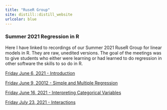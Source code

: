 ```yaml
---
title: "RuseR Group"
site: distill::distill_website
urlcolor: blue
---
```



### Summer 2021 Regression in R

Here I have linked to recordings of our Summer 2021 RuseR Group  for linear models in R. 
They are raw, unedited versions.
The goal of the meetings was to give students who either were learning or had learned to do regression in other software the skills to so do in R.

[Friday June 6, 2021 - Introduction ](https://auburn.hosted.panopto.com/Panopto/Pages/Viewer.aspx?id=ac0078fb-12dc-4a61-9925-ad7b012f4780)

[Friday June 9, 20012 - Simple and Multiple Regression](https://auburn.hosted.panopto.com/Panopto/Pages/Viewer.aspx?id=fa11ce95-3f13-4b38-8363-ad7b014738b5)

[Friday June 16, 2021 - Interpreting Categorical Variables](https://auburn.hosted.panopto.com/Panopto/Pages/Viewer.aspx?id=fa11ce95-3f13-4b38-8363-ad7b014738b5)

[Friday July 23, 2021 - Interactions](https://auburn.hosted.panopto.com/Panopto/Pages/Viewer.aspx?id=36260bc1-e57b-4647-a08d-ad7b013d6176)